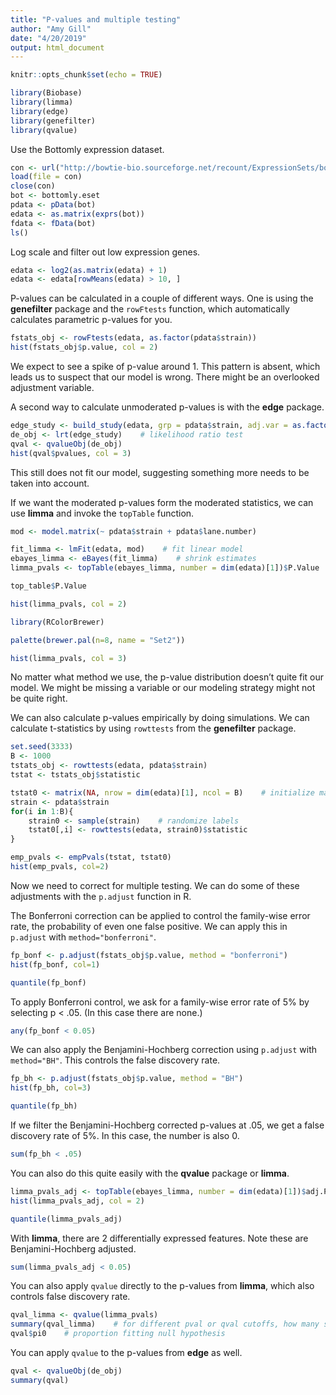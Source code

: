 ```yaml
---
title: "P-values and multiple testing"
author: "Amy Gill"
date: "4/20/2019"
output: html_document
---
```


```r
knitr::opts_chunk$set(echo = TRUE)
```

```r
library(Biobase)
library(limma)
library(edge)
library(genefilter)
library(qvalue)
```

Use the Bottomly expression dataset.

```r
con <- url("http://bowtie-bio.sourceforge.net/recount/ExpressionSets/bottomly_eset.RData")
load(file = con)
close(con)
bot <- bottomly.eset
pdata <- pData(bot)
edata <- as.matrix(exprs(bot))
fdata <- fData(bot)
ls()
```

Log scale and filter out low expression genes.

```r
edata <- log2(as.matrix(edata) + 1)
edata <- edata[rowMeans(edata) > 10, ]
```

P-values can be calculated in a couple of different ways. One is using the **genefilter** package and the `rowFtests` function, which automatically calculates parametric p-values for you.

```r
fstats_obj <- rowFtests(edata, as.factor(pdata$strain))
hist(fstats_obj$p.value, col = 2)
```

We expect to see a spike of p-value around 1. This pattern is absent, which leads us to suspect that our model is wrong. There might be an overlooked adjustment variable.

A second way to calculate unmoderated p-values is with the **edge** package.

```r
edge_study <- build_study(edata, grp = pdata$strain, adj.var = as.factor(pdata$lane.number))
de_obj <- lrt(edge_study)    # likelihood ratio test
qval <- qvalueObj(de_obj)
hist(qval$pvalues, col = 3)
```

This still does not fit our model, suggesting something more needs to be taken into account.

If we want the moderated p-values form the moderated statistics, we can use **limma** and invoke the `topTable` function.

```r
mod <- model.matrix(~ pdata$strain + pdata$lane.number)

fit_limma <- lmFit(edata, mod)    # fit linear model
ebayes_limma <- eBayes(fit_limma)    # shrink estimates
limma_pvals <- topTable(ebayes_limma, number = dim(edata)[1])$P.Value

top_table$P.Value

hist(limma_pvals, col = 2)
```


```r
library(RColorBrewer)
```

```r
palette(brewer.pal(n=8, name = "Set2"))
```


```r
hist(limma_pvals, col = 3)
```

No matter what method we use, the p-value distribution doesn't quite fit our model. We might be missing a variable or our modeling strategy might not be quite right.

We can also calculate p-values empirically by doing simulations. We can calculate t-statistics by using `rowttests` from the **genefilter** package.

```r
set.seed(3333)
B <- 1000
tstats_obj <- rowttests(edata, pdata$strain)
tstat <- tstats_obj$statistic

tstat0 <- matrix(NA, nrow = dim(edata)[1], ncol = B)    # initialize matrix to make null t stats, ncol = num permutations
strain <- pdata$strain
for(i in 1:B){
    strain0 <- sample(strain)    # randomize labels
    tstat0[,i] <- rowttests(edata, strain0)$statistic
}

emp_pvals <- empPvals(tstat, tstat0)
hist(emp_pvals, col=2)
```

Now we need to correct for multiple testing. We can do some of these adjustments with the `p.adjust` function in R.

The Bonferroni correction can be applied to control the family-wise error rate, the probability of even one false positive. We can apply this in `p.adjust` with `method="bonferroni"`.

```r
fp_bonf <- p.adjust(fstats_obj$p.value, method = "bonferroni")
hist(fp_bonf, col=1)
```

```r
quantile(fp_bonf)
```

To apply Bonferroni control, we ask for a family-wise error rate of 5% by selecting p < .05. (In this case there are none.)

```r
any(fp_bonf < 0.05)
```


We can also apply the Benjamini-Hochberg correction using `p.adjust` with `method="BH"`. This controls the false discovery rate. 

```r
fp_bh <- p.adjust(fstats_obj$p.value, method = "BH")
hist(fp_bh, col=3)
```

```r
quantile(fp_bh)
```

If we filter the Benjamini-Hochberg corrected p-values at .05, we get a false discovery rate of 5%. In this case, the number is also 0.

```r
sum(fp_bh < .05)
```

You can also do this quite easily with the **qvalue** package or **limma**.

```r
limma_pvals_adj <- topTable(ebayes_limma, number = dim(edata)[1])$adj.P.Val
hist(limma_pvals_adj, col = 2)
```

```r
quantile(limma_pvals_adj)
```

With **limma**, there are 2 differentially expressed features. Note these are Benjamini-Hochberg adjusted.


```r
sum(limma_pvals_adj < 0.05)
```

You can also apply `qvalue` directly to the p-values from **limma**, which also controls false discovery rate.

```r
qval_limma <- qvalue(limma_pvals)
summary(qval_limma)    # for different pval or qval cutoffs, how many significnt
qval$pi0    # proportion fitting null hypothesis
```

You can apply `qvalue` to the p-values from **edge** as well.

```r
qval <- qvalueObj(de_obj)
summary(qval)
```

